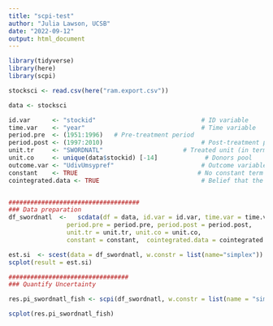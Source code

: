 ```yaml
---
title: "scpi-test"
author: "Julia Lawson, UCSB"
date: "2022-09-12"
output: html_document
---
```


```r
library(tidyverse)
library(here)
library(scpi)

stocksci <- read.csv(here("ram.export.csv"))

data <- stocksci

id.var      <- "stockid"                             # ID variable
time.var    <- "year"                                # Time variable
period.pre  <- (1951:1996)   # Pre-treatment period
period.post <- (1997:2010)                           # Post-treatment period
unit.tr     <- "SWORDNATL"                      # Treated unit (in terms of id.var)
unit.co     <- unique(data$stockid) [-14]             # Donors pool
outcome.var <- "UdivUmsypref"                        # Outcome variable
constant    <- TRUE                                 # No constant term
cointegrated.data <- TRUE                            # Belief that the data are cointegrated


####################################
### Data preparation
df_swordnatl  <-   scdata(df = data, id.var = id.var, time.var = time.var, outcome.var = outcome.var,
                period.pre = period.pre, period.post = period.post,
                unit.tr = unit.tr, unit.co = unit.co, 
                constant = constant,  cointegrated.data = cointegrated.data)

est.si  <- scest(data = df_swordnatl, w.constr = list(name="simplex"))
scplot(result = est.si)

#################################
### Quantify Uncertainty

res.pi_swordnatl_fish <- scpi(df_swordnatl, w.constr = list(name = "simplex"), cores = 1, sims = 10, rho.max=0, e.order=0, e.lags=0, u.order=0, u.lags=0)

scplot(res.pi_swordnatl_fish)

```



